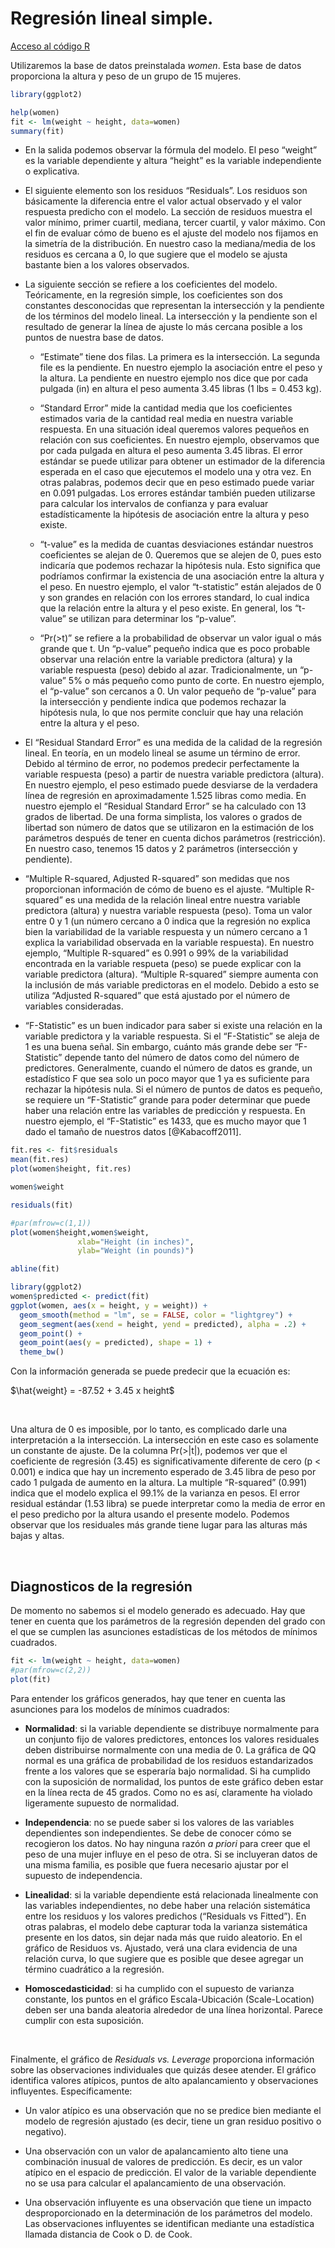 # Regresión lineal simple.

[Acceso al código R](https://urldefense.com/v3/__https://posit.cloud/content/5315975__;!!D9dNQwwGXtA!TgcUyMlKMXUZJQdiWTdY8W2MD6XZ33GVA8jyFJxv-50ItD2jDZPi1f7oM_3JHqx5qkmwQCrz8hmvPq7f$)

Utilizaremos la base de datos preinstalada *women*. Esta base de datos proporciona la altura y peso de un grupo de 15 mujeres.

```r
library(ggplot2)
```

```r
help(women)
fit <- lm(weight ~ height, data=women)
summary(fit)
```

- En la salida podemos observar la fórmula del modelo. El peso "weight" es la variable dependiente y altura "height" es la variable independiente o explicativa. 

- El siguiente elemento son los residuos "Residuals". Los residuos son básicamente la diferencia entre el valor actual observado y el valor respuesta predicho con el modelo. La sección de residuos muestra el valor mínimo, primer cuartil, mediana, tercer cuartil, y valor máximo. Con el fin de evaluar cómo de bueno es el ajuste del modelo nos fijamos en la simetría de la distribución. En nuestro caso la mediana/media de los residuos es cercana a 0, lo que sugiere que el modelo se ajusta bastante bien a los valores observados. 

- La siguiente sección se refiere a los coeficientes del modelo. Teóricamente, en la regresión simple, los coeficientes son dos constantes desconocidas que representan la intersección y la pendiente de los términos del modelo lineal. La intersección y la pendiente son el resultado de generar la línea de ajuste lo más cercana posible a los puntos de nuestra base de datos.

  - "Estimate" tiene dos filas. La primera es la intersección. La segunda file es la pendiente. En nuestro ejemplo la asociación entre el peso y la altura. La pendiente en nuestro ejemplo nos dice que por cada pulgada (in) en altura el peso aumenta 3.45 libras (1 lbs = 0.453 kg).

  - "Standard Error" mide la cantidad media que los coeficientes estimados varia de la cantidad real media en nuestra variable respuesta. En una situación ideal queremos valores pequeños en relación con sus coeficientes. En nuestro ejemplo, observamos que por cada pulgada en altura el peso aumenta 3.45 libras. El error estándar se puede utilizar para obtener un estimador de la diferencia esperada en el caso que ejecutemos el modelo una y otra vez. En otras palabras, podemos decir que en peso estimado puede variar en 0.091 pulgadas. Los errores estándar también pueden utilizarse para calcular los intervalos de confianza y para evaluar estadísticamente la hipótesis de asociación entre la altura y peso existe.
  
  - "t-value" es la medida de cuantas desviaciones estándar nuestros coeficientes se alejan de 0. Queremos que se alejen de 0, pues esto indicaría que podemos rechazar la hipótesis nula. Esto significa que podríamos confirmar la existencia de una asociación entre la altura y el peso. En nuestro ejemplo, el valor "t-statistic" están alejados de 0 y son grandes en relación con los errores standard, lo cual indica que la relación entre la altura y el peso existe. En general, los "t-value" se utilizan para determinar los "p-value".
  
  - "Pr(>t)" se refiere a la probabilidad de observar un valor igual o más grande que t. Un "p-value" pequeño indica que es poco probable observar una relación entre la variable predictora (altura) y la variable respuesta (peso) debido al azar. Tradicionalmente, un "p-value" 5% o más pequeño como punto de corte. En nuestro ejemplo, el "p-value" son cercanos a 0. Un valor pequeño de "p-value" para la intersección y pendiente indica que podemos rechazar la hipótesis nula, lo que nos permite concluir que hay una relación entre la altura y el peso. 
  
- El "Residual Standard Error" es una medida de la calidad de la regresión lineal. En teoría, en un modelo lineal se asume un término de error. Debido al término de error, no podemos predecir perfectamente la variable respuesta (peso) a partir de nuestra variable predictora (altura). En nuestro ejemplo, el peso estimado puede desviarse de la verdadera línea de regresión en aproximadamente 1.525 libras como media. En nuestro ejemplo el "Residual Standard Error" se ha calculado con 13 grados de libertad. De una forma simplista, los valores o grados de libertad son número de datos que se utilizaron en la estimación de los parámetros después de tener en cuenta dichos parámetros (restricción). En nuestro caso, tenemos 15 datos y 2 parámetros (intersección y pendiente).

- "Multiple R-squared, Adjusted R-squared" son medidas que nos proporcionan información de cómo de bueno es el ajuste. "Multiple R-squared" es una medida de la relación lineal entre nuestra variable predictora (altura) y nuestra variable respuesta (peso). Toma un valor entre 0 y 1 (un número cercano a 0 indica que la regresión no explica bien la variabilidad de la variable respuesta y un número cercano a 1 explica la variabilidad observada en la variable respuesta). En nuestro ejemplo, "Multiple R-squared" es 0.991 o 99% de la variabilidad encontrada en la variable respueta (peso) se puede explicar con la variable predictora (altura). "Multiple R-squared" siempre aumenta con la inclusión de más variable predictoras en el modelo. Debido a esto se utiliza "Adjusted R-squared" que está ajustado por el número de variables consideradas.

- "F-Statistic" es un buen indicador para saber si existe una relación en la variable predictora y la variable respuesta. Si el "F-Statistic" se aleja de 1 es una buena señal. Sin embargo, cuánto más grande debe ser "F-Statistic" depende tanto del número de datos como del número de predictores. Generalmente, cuando el número de datos es grande, un estadístico F que sea solo un poco mayor que 1 ya es suficiente para rechazar la hipótesis nula. Si el número de puntos de datos es pequeño, se requiere un "F-Statistic" grande para poder determinar que puede haber una relación entre las variables de predicción y respuesta. En nuestro ejemplo, el "F-Statistic" es 1433, que es mucho mayor que 1 dado el tamaño de nuestros datos [@Kabacoff2011].

 <!--https://feliperego.github.io/blog/2015/10/23/Interpreting-Model-Output-In-R # I have used this to interpret the outcome.-->

```r
fit.res <- fit$residuals
mean(fit.res)
plot(women$height, fit.res)
```

```r
women$weight
```

```r
residuals(fit)
```

```r
#par(mfrow=c(1,1))
plot(women$height,women$weight,
               xlab="Height (in inches)",
               ylab="Weight (in pounds)") 

abline(fit)
```

```r
library(ggplot2)
women$predicted <- predict(fit) 
ggplot(women, aes(x = height, y = weight)) +
  geom_smooth(method = "lm", se = FALSE, color = "lightgrey") +  
  geom_segment(aes(xend = height, yend = predicted), alpha = .2) +
  geom_point() +
  geom_point(aes(y = predicted), shape = 1) +
  theme_bw() 
```

Con la información generada se puede predecir que la ecuación es:

$\hat{weight} = -87.52 + 3.45 x height$

<br/>

Una altura de 0 es imposible, por lo tanto, es complicado darle una interpretación a la intersección. La intersección en este caso es solamente un constante de ajuste. De la columna Pr(>|t|), podemos ver que el coeficiente de regresión (3.45) es significativamente diferente de cero (p < 0.001) e indica que hay un incremento esperado de 3.45 libra de peso por cado 1 pulgada de aumento en la altura. La multiple "R-squared" (0.991) indica que el modelo explica el 99.1% de la varianza en pesos. El error residual estándar (1.53 libra) se puede interpretar como la media de error en el peso predicho por la altura usando el presente modelo. Podemos observar que los residuales más grande tiene lugar para las alturas más bajas y altas.

<br/>

## Diagnosticos de la regresión

De momento no sabemos si el modelo generado es adecuado. Hay que tener en cuenta que los parámetros de la regresión dependen del grado con el que se cumplen las asunciones estadísticas de los métodos de mínimos cuadrados.

```r
fit <- lm(weight ~ height, data=women)
#par(mfrow=c(2,2))
plot(fit)
```


Para entender los gráficos generados, hay que tener en cuenta las asunciones para los modelos de mínimos cuadrados:

- **Normalidad**: si la variable dependiente se distribuye normalmente para un conjunto fijo de valores predictores, entonces los valores residuales deben distribuirse normalmente con una media de 0. La gráfica de QQ normal es una gráfica de probabilidad de los residuos estandarizados frente a los valores que se esperaría bajo normalidad. Si ha cumplido con la suposición de normalidad, los puntos de este gráfico deben estar en la línea recta de 45 grados. Como no es así, claramente ha violado ligeramente supuesto de normalidad.

- **Independencia**: no se puede saber si los valores de las variables dependientes son independientes. Se debe de conocer cómo se recogieron los datos. No hay ninguna razón *a priori* para creer que el peso de una mujer influye en el peso de otra. Si se incluyeran datos de una misma familia, es posible que fuera necesario ajustar por el supuesto de independencia.

- **Linealidad**: si la variable dependiente está relacionada linealmente con las variables independientes, no debe haber una relación sistemática entre los residuos y los valores predichos ("Residuals vs Fitted"). En otras palabras, el modelo debe capturar toda la varianza sistemática presente en los datos, sin dejar nada más que ruido aleatorio. En el gráfico de Residuos vs. Ajustado, verá una clara evidencia de una relación curva, lo que sugiere que es posible que desee agregar un término cuadrático a la regresión.

- **Homoscedasticidad**: si ha cumplido con el supuesto de varianza constante, los puntos en el gráfico Escala-Ubicación (Scale-Location) deben ser una banda aleatoria alrededor de una línea horizontal. Parece cumplir con esta suposición.

<br/>

Finalmente, el gráfico de *Residuals vs. Leverage* proporciona información sobre las observaciones individuales que quizás desee atender. El gráfico identifica valores atípicos, puntos de alto apalancamiento y observaciones influyentes. Específicamente:

- Un valor atípico es una observación que no se predice bien mediante el modelo de regresión ajustado (es decir, tiene un gran residuo positivo o negativo).

- Una observación con un valor de apalancamiento alto tiene una combinación inusual de valores de predicción. Es decir, es un valor atípico en el espacio de predicción. El valor de la variable dependiente no se usa para calcular el apalancamiento de una observación.

- Una observación influyente es una observación que tiene un impacto desproporcionado en la determinación de los parámetros del modelo. Las observaciones influyentes se identifican mediante una estadística llamada distancia de Cook o D. de Cook.



